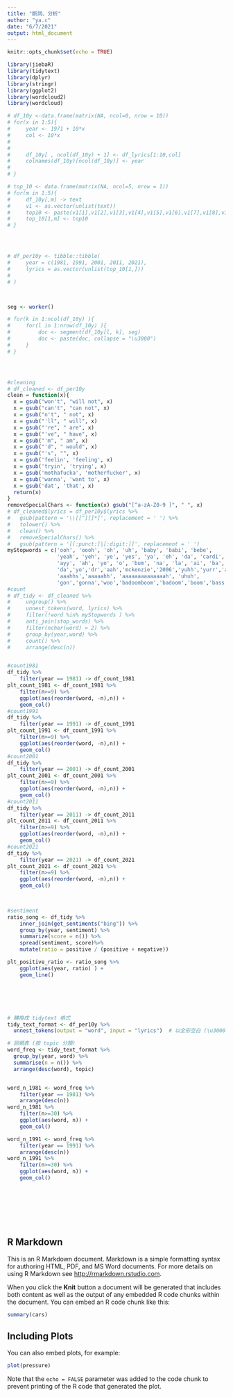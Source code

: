 ```yaml
---
title: "斷詞、分析"
author: "ya.c"
date: "6/7/2021"
output: html_document
---
```


```r
knitr::opts_chunk$set(echo = TRUE)

library(jiebaR)
library(tidytext)
library(dplyr)
library(stringr)
library(ggplot2)
library(wordcloud2)
library(wordcloud)

# df_10y <-data.frame(matrix(NA, ncol=0, nrow = 10))
# for(x in 1:5){
#     year <- 1971 + 10*x
#     col <- 10*x
# 
# 
#     df_10y[ , ncol(df_10y) + 1] <- df_lyrics[1:10,col]
#     colnames(df_10y)[ncol(df_10y)] <- year
# 
# }

# top_10 <- data.frame(matrix(NA, ncol=5, nrow = 1))
# for(m in 1:5){
#     df_10y[,m] -> text
#     v1 <- as.vector(unlist(text))
#     top10 <- paste(v1[1],v1[2],v1[3],v1[4],v1[5],v1[6],v1[7],v1[8],v1[9],v1[10])
#     top_10[1,m] <- top10
# }




# df_per10y <- tibble::tibble(
#     year = c(1981, 1991, 2001, 2011, 2021),
#     lyrics = as.vector(unlist(top_10[1,]))
# 
# )



seg <- worker()

# for(k in 1:ncol(df_10y) ){
#     for(l in 1:nrow(df_10y) ){
#         doc <- segment(df_10y[l, k], seg)
#         doc <- paste(doc, collapse = "\u3000")
#     }
# }




#cleaning
# df_cleaned <- df_per10y
clean = function(x){
  x = gsub("won't", "will not", x)
  x = gsub("can't", "can not", x)
  x = gsub("n't", " not", x)
  x = gsub("'ll", " will", x)
  x = gsub("'re", " are", x)
  x = gsub("'ve", " have", x)
  x = gsub("'m", " am", x)
  x = gsub("'d", " would", x)
  x = gsub("'s", "", x)
  x = gsub('feelin', 'feeling', x)
  x = gsub('tryin', 'trying', x)
  x = gsub('mothafucka', 'motherfucker', x)
  x = gsub('wanna', 'want to', x)
  x = gsub('dat', 'that', x)
  return(x)
}
removeSpecialChars <- function(x) gsub("[^a-zA-Z0-9 ]", " ", x)
# df_cleaned$lyrics = df_per10y$lyrics %>%
#   gsub(pattern = '\\[[^][]*]', replacement = ' ') %>%
#   tolower() %>%
#   clean() %>% 
#   removeSpecialChars() %>%
#   gsub(pattern = '[[:punct:]|[:digit:]]', replacement = ' ')
myStopwords = c('ooh', 'oooh', 'oh', 'uh', 'baby', 'babi', 'bebe', 
                'yeah', 'yeh', 'ye', 'yes', 'ya', 'eh', 'da', 'cardi', 'se',
                'ayy', 'ah', 'yo', 'o', 'bum', 'na', 'la', 'ai', 'ba', 'hey','chorus',
                'da','yo','dr','aah','mckenzie','2006','yuhh','yurr','aaaaaaaaaaaaahhhhhhh',
                'aaahhs','aaaaahh', 'aaaaaaaaaaaaaah', 'uhuh',
                'gon','gonna','woo','badoomboom','badoom','boom','bass')
#count
# df_tidy <- df_cleaned %>% 
#     ungroup() %>% 
#     unnest_tokens(word, lyrics) %>%
#     filter(!word %in% myStopwords ) %>%
#     anti_join(stop_words) %>%
#     filter(nchar(word) > 2) %>%
#     group_by(year,word) %>%
#     count() %>%
#     arrange(desc(n))


#count1981
df_tidy %>%
    filter(year == 1981) -> df_count_1981
plt_count_1981 <- df_count_1981 %>%
    filter(n>=9) %>%
    ggplot(aes(reorder(word, -n),n)) +
    geom_col()
#count1991
df_tidy %>%
    filter(year == 1991) -> df_count_1991
plt_count_1991 <- df_count_1991 %>%
    filter(n>=9) %>%
    ggplot(aes(reorder(word, -n),n)) +
    geom_col()
#count2001
df_tidy %>%
    filter(year == 2001) -> df_count_2001
plt_count_2001 <- df_count_2001 %>%
    filter(n>=9) %>%
    ggplot(aes(reorder(word, -n),n)) +
    geom_col()
#count2011
df_tidy %>%
    filter(year == 2011) -> df_count_2011
plt_count_2011 <- df_count_2011 %>%
    filter(n>=9) %>%
    ggplot(aes(reorder(word, -n),n)) +
    geom_col()
#count2021
df_tidy %>%
    filter(year == 2021) -> df_count_2021
plt_count_2021 <- df_count_2021 %>%
    filter(n>=9) %>%
    ggplot(aes(reorder(word, -n),n)) +
    geom_col()
    


#sentiment
ratio_song <- df_tidy %>% 
    inner_join(get_sentiments("bing")) %>%
    group_by(year, sentiment) %>%
    summarize(score = n()) %>%
    spread(sentiment, score)%>%
    mutate(ratio = positive / (positive + negative))

plt_positive_ratio <- ratio_song %>%
    ggplot(aes(year, ratio) ) +
    geom_line()






# 轉換成 tidytext 格式
tidy_text_format <- df_per10y %>%
  unnest_tokens(output = "word", input = "lyrics")  # 以全形空白 (\u3000) 字元作為 toknenize 依據

# 詞頻表 (按 topic 分類)
word_freq <- tidy_text_format %>% 
  group_by(year, word) %>%
  summarise(n = n()) %>%
  arrange(desc(word), topic)


word_n_1981 <- word_freq %>%
    filter(year == 1981) %>%
    arrange(desc(n))
word_n_1981 %>%
    filter(n>=30) %>%
    ggplot(aes(word, n)) +
    geom_col()

word_n_1991 <- word_freq %>%
    filter(year == 1991) %>%
    arrange(desc(n))
word_n_1991 %>%
    filter(n>=30) %>%
    ggplot(aes(word, n)) +
    geom_col()









```

## R Markdown

This is an R Markdown document. Markdown is a simple formatting syntax for authoring HTML, PDF, and MS Word documents. For more details on using R Markdown see <http://rmarkdown.rstudio.com>.

When you click the **Knit** button a document will be generated that includes both content as well as the output of any embedded R code chunks within the document. You can embed an R code chunk like this:

```r
summary(cars)
```

## Including Plots

You can also embed plots, for example:

```r
plot(pressure)
```

Note that the `echo = FALSE` parameter was added to the code chunk to prevent printing of the R code that generated the plot.
